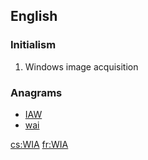 {{also|wia}}
==English==

===Initialism===
{{head|en|initialism}}

# {{context|computing|lang=en}} Windows image acquisition

===Anagrams===
* [[IAW#English|IAW]]
* [[wai#English|wai]]

[[cs:WIA]]
[[fr:WIA]]